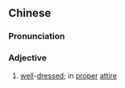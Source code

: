 {{also|严装}}
==Chinese==
{{zh-forms|s=严装}}

===Pronunciation===
{{zh-pron
|m=yánzhuāng
|cat=a
}}

===Adjective===
{{zh-adj}}

# {{lb|zh|archaic}} [[well]]-[[dressed]]; in [[proper]] [[attire]]